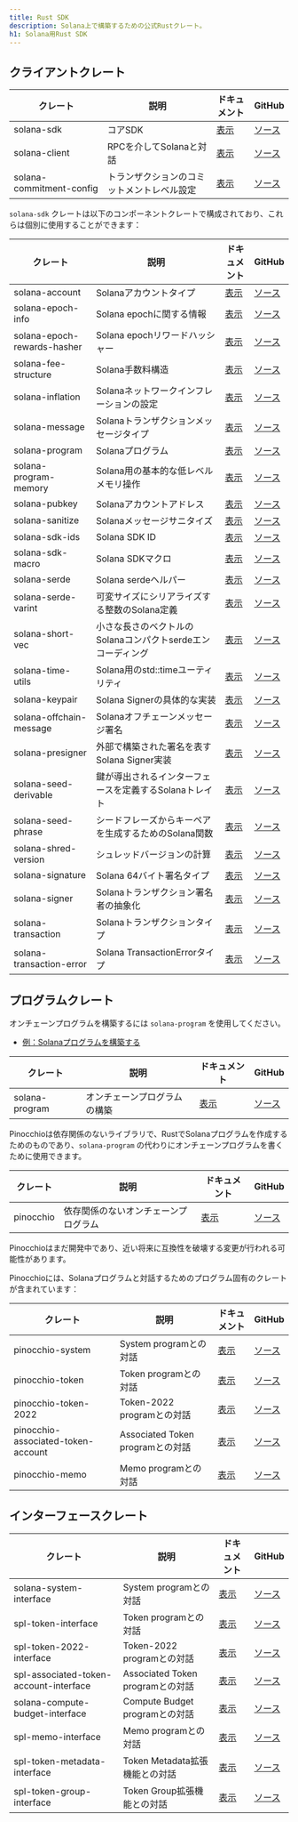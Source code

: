 ```yaml
---
title: Rust SDK
description: Solana上で構築するための公式Rustクレート。
h1: Solana用Rust SDK
---
```


## クライアントクレート

| クレート                 | 説明                                       | ドキュメント                                      | GitHub                                                                         |
| ------------------------ | ------------------------------------------ | ------------------------------------------------- | ------------------------------------------------------------------------------ |
| solana-sdk               | コアSDK                                    | [表示](https://docs.rs/solana-sdk/)               | [ソース](https://github.com/anza-xyz/solana-sdk/tree/master/sdk)               |
| solana-client            | RPCを介してSolanaと対話                    | [表示](https://docs.rs/solana-client/)            | [ソース](https://github.com/anza-xyz/agave/tree/master/client)                 |
| solana-commitment-config | トランザクションのコミットメントレベル設定 | [表示](https://docs.rs/solana-commitment-config/) | [ソース](https://github.com/anza-xyz/solana-sdk/tree/master/commitment-config) |

`solana-sdk`
クレートは以下のコンポーネントクレートで構成されており、これらは個別に使用することができます：

| クレート                    | 説明                                                        | ドキュメント                                         | GitHub                                                                            |
| --------------------------- | ----------------------------------------------------------- | ---------------------------------------------------- | --------------------------------------------------------------------------------- |
| solana-account              | Solanaアカウントタイプ                                      | [表示](https://docs.rs/solana-account/)              | [ソース](https://github.com/anza-xyz/solana-sdk/tree/master/account)              |
| solana-epoch-info           | Solana epochに関する情報                                    | [表示](https://docs.rs/solana-epoch-info/)           | [ソース](https://github.com/anza-xyz/solana-sdk/tree/master/epoch-info)           |
| solana-epoch-rewards-hasher | Solana epochリワードハッシャー                              | [表示](https://docs.rs/solana-epoch-rewards-hasher/) | [ソース](https://github.com/anza-xyz/solana-sdk/tree/master/epoch-rewards-hasher) |
| solana-fee-structure        | Solana手数料構造                                            | [表示](https://docs.rs/solana-fee-structure/)        | [ソース](https://github.com/anza-xyz/solana-sdk/tree/master/fee-structure)        |
| solana-inflation            | Solanaネットワークインフレーションの設定                    | [表示](https://docs.rs/solana-inflation/)            | [ソース](https://github.com/anza-xyz/solana-sdk/tree/master/inflation)            |
| solana-message              | Solanaトランザクションメッセージタイプ                      | [表示](https://docs.rs/solana-message/)              | [ソース](https://github.com/anza-xyz/solana-sdk/tree/master/message)              |
| solana-program              | Solanaプログラム                                            | [表示](https://docs.rs/solana-program/)              | [ソース](https://github.com/anza-xyz/solana-sdk/tree/master/program)              |
| solana-program-memory       | Solana用の基本的な低レベルメモリ操作                        | [表示](https://docs.rs/solana-program-memory/)       | [ソース](https://github.com/anza-xyz/solana-sdk/tree/master/program-memory)       |
| solana-pubkey               | Solanaアカウントアドレス                                    | [表示](https://docs.rs/solana-pubkey/)               | [ソース](https://github.com/anza-xyz/solana-sdk/tree/master/pubkey)               |
| solana-sanitize             | Solanaメッセージサニタイズ                                  | [表示](https://docs.rs/solana-sanitize/)             | [ソース](https://github.com/anza-xyz/solana-sdk/tree/master/sanitize)             |
| solana-sdk-ids              | Solana SDK ID                                               | [表示](https://docs.rs/solana-sdk-ids/)              | [ソース](https://github.com/anza-xyz/solana-sdk/tree/master/sdk-ids)              |
| solana-sdk-macro            | Solana SDKマクロ                                            | [表示](https://docs.rs/solana-sdk-macro/)            | [ソース](https://github.com/anza-xyz/solana-sdk/tree/master/sdk-macro)            |
| solana-serde                | Solana serdeヘルパー                                        | [表示](https://docs.rs/solana-serde/)                | [ソース](https://github.com/anza-xyz/solana-sdk/tree/master/serde)                |
| solana-serde-varint         | 可変サイズにシリアライズする整数のSolana定義                | [表示](https://docs.rs/solana-serde-varint/)         | [ソース](https://github.com/anza-xyz/solana-sdk/tree/master/serde-varint)         |
| solana-short-vec            | 小さな長さのベクトルのSolanaコンパクトserdeエンコーディング | [表示](https://docs.rs/solana-short-vec/)            | [ソース](https://github.com/anza-xyz/solana-sdk/tree/master/short-vec)            |
| solana-time-utils           | Solana用のstd::timeユーティリティ                           | [表示](https://docs.rs/solana-time-utils/)           | [ソース](https://github.com/anza-xyz/solana-sdk/tree/master/time-utils)           |
| solana-keypair              | Solana Signerの具体的な実装                                 | [表示](https://docs.rs/solana-keypair/)              | [ソース](https://github.com/anza-xyz/solana-sdk/tree/master/keypair)              |
| solana-offchain-message     | Solanaオフチェーンメッセージ署名                            | [表示](https://docs.rs/solana-offchain-message/)     | [ソース](https://github.com/anza-xyz/solana-sdk/tree/master/offchain-message)     |
| solana-presigner            | 外部で構築された署名を表すSolana Signer実装                 | [表示](https://docs.rs/solana-presigner/)            | [ソース](https://github.com/anza-xyz/solana-sdk/tree/master/presigner)            |
| solana-seed-derivable       | 鍵が導出されるインターフェースを定義するSolanaトレイト      | [表示](https://docs.rs/solana-seed-derivable/)       | [ソース](https://github.com/anza-xyz/solana-sdk/tree/master/seed-derivable)       |
| solana-seed-phrase          | シードフレーズからキーペアを生成するためのSolana関数        | [表示](https://docs.rs/solana-seed-phrase/)          | [ソース](https://github.com/anza-xyz/solana-sdk/tree/master/seed-phrase)          |
| solana-shred-version        | シュレッドバージョンの計算                                  | [表示](https://docs.rs/solana-shred-version/)        | [ソース](https://github.com/anza-xyz/solana-sdk/tree/master/shred-version)        |
| solana-signature            | Solana 64バイト署名タイプ                                   | [表示](https://docs.rs/solana-signature/)            | [ソース](https://github.com/anza-xyz/solana-sdk/tree/master/signature)            |
| solana-signer               | Solanaトランザクション署名者の抽象化                        | [表示](https://docs.rs/solana-signer/)               | [ソース](https://github.com/anza-xyz/solana-sdk/tree/master/signer)               |
| solana-transaction          | Solanaトランザクションタイプ                                | [表示](https://docs.rs/solana-transaction/)          | [ソース](https://github.com/anza-xyz/solana-sdk/tree/master/transaction)          |
| solana-transaction-error    | Solana TransactionErrorタイプ                               | [表示](https://docs.rs/solana-transaction-error/)    | [ソース](https://github.com/anza-xyz/solana-sdk/tree/master/transaction-error)    |

## プログラムクレート

オンチェーンプログラムを構築するには `solana-program` を使用してください。

- [例：Solanaプログラムを構築する](/docs/programs/rust)

| クレート       | 説明                         | ドキュメント                           | GitHub                                                               |
| -------------- | ---------------------------- | -------------------------------------- | -------------------------------------------------------------------- |
| solana-program | オンチェーンプログラムの構築 | [表示](https://docs.rs/solana-program) | [ソース](https://github.com/anza-xyz/solana-sdk/tree/master/program) |

Pinocchioは依存関係のないライブラリで、RustでSolanaプログラムを作成するためのものであり、`solana-program`
の代わりにオンチェーンプログラムを書くために使用できます。

| クレート  | 説明                                 | ドキュメント                      | GitHub                                          |
| --------- | ------------------------------------ | --------------------------------- | ----------------------------------------------- |
| pinocchio | 依存関係のないオンチェーンプログラム | [表示](https://docs.rs/pinocchio) | [ソース](https://github.com/anza-xyz/pinocchio) |

<Callout type="warn">
  Pinocchioはまだ開発中であり、近い将来に互換性を破壊する変更が行われる可能性があります。
</Callout>

Pinocchioには、Solanaプログラムと対話するためのプログラム固有のクレートが含まれています：

| クレート                           | 説明                             | ドキュメント                                                | GitHub                                                                                      |
| ---------------------------------- | -------------------------------- | ----------------------------------------------------------- | ------------------------------------------------------------------------------------------- |
| pinocchio-system                   | System programとの対話           | [表示](https://docs.rs/pinocchio-system/)                   | [ソース](https://github.com/anza-xyz/pinocchio/tree/main/programs/system)                   |
| pinocchio-token                    | Token programとの対話            | [表示](https://docs.rs/pinocchio-token/)                    | [ソース](https://github.com/anza-xyz/pinocchio/tree/main/programs/token)                    |
| pinocchio-token-2022               | Token-2022 programとの対話       | [表示](https://docs.rs/pinocchio-token-2022/)               | [ソース](https://github.com/anza-xyz/pinocchio/tree/main/programs/token-2022)               |
| pinocchio-associated-token-account | Associated Token programとの対話 | [表示](https://docs.rs/pinocchio-associated-token-account/) | [ソース](https://github.com/anza-xyz/pinocchio/tree/main/programs/associated-token-account) |
| pinocchio-memo                     | Memo programとの対話             | [表示](https://docs.rs/pinocchio-memo/)                     | [ソース](https://github.com/anza-xyz/pinocchio/tree/main/programs/memo)                     |

## インターフェースクレート

| クレート                               | 説明                             | ドキュメント                                                    | GitHub                                                                                   |
| -------------------------------------- | -------------------------------- | --------------------------------------------------------------- | ---------------------------------------------------------------------------------------- |
| solana-system-interface                | System programとの対話           | [表示](https://docs.rs/solana-system-interface/)                | [ソース](https://github.com/anza-xyz/solana-sdk/tree/master/system-interface)            |
| spl-token-interface                    | Token programとの対話            | [表示](https://docs.rs/spl-token-interface/)                    | [ソース](https://github.com/solana-program/token/tree/main/interface)                    |
| spl-token-2022-interface               | Token-2022 programとの対話       | [表示](https://docs.rs/spl-token-2022-interface/)               | [ソース](https://github.com/solana-program/token-2022/tree/main/interface)               |
| spl-associated-token-account-interface | Associated Token programとの対話 | [表示](https://docs.rs/spl-associated-token-account-interface/) | [ソース](https://github.com/solana-program/associated-token-account/tree/main/interface) |
| solana-compute-budget-interface        | Compute Budget programとの対話   | [表示](https://docs.rs/solana-compute-budget-interface/)        | [ソース](https://github.com/anza-xyz/solana-sdk/tree/master/compute-budget-interface)    |
| spl-memo-interface                     | Memo programとの対話             | [表示](https://docs.rs/spl-memo-interface/)                     | [ソース](https://github.com/solana-program/memo/tree/main/interface)                     |
| spl-token-metadata-interface           | Token Metadata拡張機能との対話   | [表示](https://docs.rs/spl-token-metadata-interface/)           | [ソース](https://github.com/solana-program/token-metadata/tree/main/interface)           |
| spl-token-group-interface              | Token Group拡張機能との対話      | [表示](https://docs.rs/spl-token-group-interface/)              | [ソース](https://github.com/solana-program/token-group/tree/main/interface)              |
